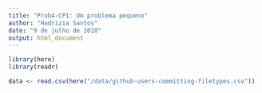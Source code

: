 ```yaml
---
title: "Prob4-CP1: Um problema pequeno"
author: "Hadrizia Santos"
date: "9 de julho de 2018"
output: html_document
---
```


```r
library(here)
library(readr)
```

```r
data <- read.csv(here("/data/github-users-committing-filetypes.csv"))
```
